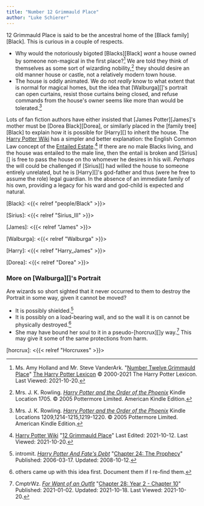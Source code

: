 ```yaml
---
title: "Number 12 Grimmauld Place"
author: "Luke Schierer"
---
```


12 Grimmauld Place is said to be the ancestral home of the [Black
family][Black].  This is curious in a couple of respects.  

* Why would the notoriously bigoted [Blacks][Black] *want* a house owned by
  someone non-magical in the first place?[^211020-1] We are told they think of
  themselves as some sort of wizarding nobility,[^211020-2] they should desire
  an old manner house or castle, not a relatively modern town house. 
* The house is oddly animated.  We do not *really* know to what extent that is
  normal for magical homes, but the idea that [Walburga][]'s portrait can open
  curtains, resist those curtains being closed, and refuse commands from the
  house's owner seems like more than would be tolerated.[^211020-3]

Lots of fan fiction authors have either insisted that [James Potter][James]'s
mother must be [Dorea Black][Dorea], or similarly placed in the [family
tree][Black] to explain how it is possible for [Harry][] to inherit the house.
The [Harry Potter Wiki] has a simpler and better explanation: the English
Common Law concept of the [Entailed Estate][wEE1].[^211020-4]  If there are no
male Blacks living, and the house was entailed to the male line, then the
entail is broken and [Sirius][] is free to pass the house on tho whomever he
desires in his will.  *Perhaps* the will could be challenged if [Sirius][] had
willed the house to someone entirely unrelated, but he is [Harry][]'s
god-father and thus (were he free to assume the role) legal guardian.  In the
absence of an immediate family of his own, providing a legacy for his ward and
god-child is expected and natural. 

[wEE1]: http://en.wikipedia.org/wiki/Fee_tail

[Black]: <{{< relref "people/Black" >}}>

[Sirius]: <{{< relref "Sirius_III" >}}>

[James]: <{{< relref "James" >}}>

[Walburga]: <{{< relref "Walburga" >}}>

[Harry]: <{{< relref "Harry_James" >}}>

[Dorea]: <{{< relref "Dorea" >}}>

[Harry Potter Wiki]: <https://harrypotter.fandom.com/wiki>

[^211020-4]: [Harry Potter Wiki](https://harrypotter.fandom.com/wiki)
    "[12 Grimmauld Place](https://harrypotter.fandom.com/wiki/12_Grimmauld_Place)"
    Last Edited: 2021-10-12. Last Viewed: 2021-10-20. 

[^211020-3]: Mrs. J. K. Rowling.
    _[Harry Potter and the Order of the Phoenix](https://www.goodreads.com/book/show/2.Harry_Potter_and_the_Order_of_the_Phoenix)_
    Kindle Locations 1209,1214-1215,1219-1220. © 2005 Pottermore Limited. American Kindle Edition. 

[^211020-2]: Mrs. J. K. Rowling.
    _[Harry Potter and the Order of the Phoenix](https://www.goodreads.com/book/show/2.Harry_Potter_and_the_Order_of_the_Phoenix)_
    Kindle Location 1705. © 2005 Pottermore Limited. American Kindle Edition. 

[^211020-1]: Ms. Amy Holland and Mr. Steve VanderArk.
    "[Number Twelve Grimmauld
    Place](https://www.hp-lexicon.org/place/great-britain-united-kingdom/england/london/grimmauld-place/number-twelve-grimmauld-place/)"
    [The Harry Potter Lexicon](https://www.hp-lexicon.org) © 2000-2021 The Harry
    Potter Lexicon. Last Viewed: 2021-10-20. 

### More on [Walburga][]'s Portrait

Are wizards so short sighted that it never occurred to them to destroy the
Portrait in some way, given it cannot be moved?

* It is possibly shielded.[^211020-5]
* It is possibly on a load-bearing wall, and so the wall it is on cannot be
  physically destroyed.[^211020-6]
* She may have bound her soul to it in a pseudo-[horcrux][]y
  way.[^211020-7] This may give it some of the same protections from harm.

[^211020-7]: CmptrWz.
    _[For Want of an Outfit](https://archiveofourown.org/works/28507302)_
    "[Chapter 28: Year 2 - Chapter 10](https://archiveofourown.org/works/28507302/chapters/78741424)"
    Published: 2021-01-02. Updated: 2021-10-18. Last Viewed: 2021-10-20.

[horcrux]: <{{< relref "Horcruxes" >}}>

[^211020-6]: others came up with this idea first. Document them if I re-find
    them.

[^211020-5]: intromit.
    _[Harry Potter And Fate's
    Debt](https://www.siye.co.uk/siye/viewstory.php?sid=11253)_
    "[Chapter 24: The Prophecy](https://www.siye.co.uk/siye/viewstory.php?sid=11253&chapter=24)"
    Published: 2006-03-17. Updated: 2008-10-12.

